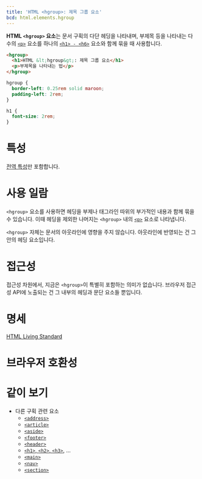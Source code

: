 ```yaml
---
title: 'HTML <hgroup>: 제목 그룹 요소'
bcd: html.elements.hgroup
---
```


**HTML `<hgroup>` 요소**는 문서 구획의 다단 헤딩을 나타내며, 부제목 등을 나타내는 다수의 [`<p>`](./p) 요소를 하나의 [`<h1> - <h6>`]('./Heading_Elements') 요소와 함께 묶을 때 사용합니다.

```html hidden name=demo
<hgroup>
  <h1>HTML &lt;hgroup&gt;: 제목 그룹 요소</h1>
  <p>부제목을 나타내는 법</p>
</hgroup>
```

```css hidden name=demo
hgroup {
  border-left: 0.25rem solid maroon;
  padding-left: 2rem;
}

h1 {
  font-size: 2rem;
}
```

<LiveExample height={180} lang="html" name="demo" />

# 특성

[전역 특성](/docs/Web/HTML/Global_attributes)만 포함합니다.

# 사용 일람

`<hgroup>` 요소를 사용하면 헤딩을 부제나 태그라인 따위의 부가적인 내용과 함께 묶을 수 있습니다. 이때 헤딩을 제외한 나머지는 `<hgroup>` 내의 [`<p>`](./p) 요소로 나타냅니다.

`<hgroup>` 자체는 문서의 아웃라인에 영향을 주지 않습니다. 아웃라인에 반영되는 건 그 안의 헤딩 요소입니다.

# 접근성

접근성 차원에서, 지금은 `<hgroup>`이 특별히 포함하는 의미가 없습니다. 브라우저 접근성 API에 노출되는 건 그 내부의 헤딩과 문단 요소들 뿐입니다.

# 명세

[HTML Living Standard](https://html.spec.whatwg.org/multipage/semantics.html#the-hgroup-element)

# 브라우저 호환성

<BrowserCompat data={props.bcd} />

# 같이 보기

- 다른 구획 관련 요소
  - [`<address>`](./address)
  - [`<article>`](./article)
  - [`<aside>`](./aside)
  - [`<footer>`](./footer)
  - [`<header>`](./header)
  - [`<h1>`, `<h2>`, `<h3>`](./Heading_Elements), ...
  - [`<main>`](./main)
  - [`<nav>`](./nav)
  - [`<section>`](./section)
